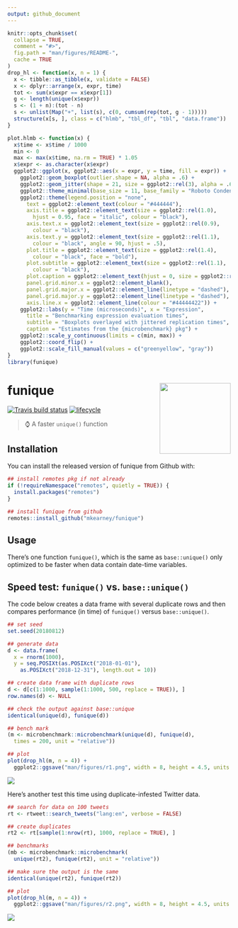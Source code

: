 ```yaml
---
output: github_document
---
```


<!-- README.md is generated from README.Rmd. Please edit that file -->

```r
knitr::opts_chunk$set(
  collapse = TRUE,
  comment = "#>",
  fig.path = "man/figures/README-",
  cache = TRUE
)
drop_hl <- function(x, n = 1) {
  x <- tibble::as_tibble(x, validate = FALSE)
  x <- dplyr::arrange(x, expr, time)
  tot <- sum(x$expr == x$expr[1])
  g <- length(unique(x$expr))
  s <- (1 + n):(tot - n)
  s <- unlist(Map("+", list(s), c(0, cumsum(rep(tot, g - 1)))))
  structure(x[s, ], class = c("hlmb", "tbl_df", "tbl", "data.frame"))
}

plot.hlmb <- function(x) {
  x$time <- x$time / 1000
  min <- 0
  max <- max(x$time, na.rm = TRUE) * 1.05
  x$expr <- as.character(x$expr)
  ggplot2::ggplot(x, ggplot2::aes(x = expr, y = time, fill = expr)) +
    ggplot2::geom_boxplot(outlier.shape = NA, alpha = .6) +
    ggplot2::geom_jitter(shape = 21, size = ggplot2::rel(3), alpha = .6) +
    ggplot2::theme_minimal(base_size = 11, base_family = "Roboto Condensed") +
    ggplot2::theme(legend.position = "none",
      text = ggplot2::element_text(colour = "#444444"),
      axis.title = ggplot2::element_text(size = ggplot2::rel(1.0),
        hjust = 0.95, face = "italic", colour = "black"),
      axis.text.x = ggplot2::element_text(size = ggplot2::rel(0.9),
        colour = "black"),
      axis.text.y = ggplot2::element_text(size = ggplot2::rel(1.1),
        colour = "black", angle = 90, hjust = .5),
      plot.title = ggplot2::element_text(size = ggplot2::rel(1.4),
        colour = "black", face = "bold"),
      plot.subtitle = ggplot2::element_text(size = ggplot2::rel(1.1),
        colour = "black"),
      plot.caption = ggplot2::element_text(hjust = 0, size = ggplot2::rel(.95)),
      panel.grid.minor.x = ggplot2::element_blank(),
      panel.grid.major.x = ggplot2::element_line(linetype = "dashed"),
      panel.grid.major.y = ggplot2::element_line(linetype = "dashed"),
      axis.line.x = ggplot2::element_line(colour = "#44444422")) +
    ggplot2::labs(y = "Time (microseconds)", x = "Expression",
      title = "Benchmarking expression evaluation times",
      subtitle = "Boxplots overlayed with jittered replication times",
      caption = "Estimates from the {microbenchmark} pkg") +
    ggplot2::scale_y_continuous(limits = c(min, max)) +
    ggplot2::coord_flip() + 
    ggplot2::scale_fill_manual(values = c("greenyellow", "gray"))
}
library(funique)
```
# funique <img src="man/figures/logo.png" width="160px" align="right" />

[![Travis build status](https://travis-ci.org/mkearney/funique.svg?branch=master)](https://travis-ci.org/mkearney/funique)
[![lifecycle](https://img.shields.io/badge/lifecycle-experimental-orange.svg)](https://www.tidyverse.org/lifecycle/#experimental)

> ⌚️ A faster `unique()` function

## Installation

You can install the released version of funique from Github with:

```r
## install remotes pkg if not already
if (!requireNamespace("remotes", quietly = TRUE)) {
  install.packages("remotes")
}

## install funique from github
remotes::install_github("mkearney/funique")
```

## Usage

There's one function `funique()`, which is the same as `base::unique()` only optimized to be faster when data contain date-time variables.

## Speed test: `funique()` vs. `base::unique()`

The code below creates a data frame with several duplicate rows and then compares performance (in time) of `funique()` versus `base::unique()`.


```r
## set seed
set.seed(20180812)

## generate data
d <- data.frame(
  x = rnorm(1000),
  y = seq.POSIXt(as.POSIXct("2018-01-01"),
    as.POSIXct("2018-12-31"), length.out = 10))

## create data frame with duplicate rows
d <- d[c(1:1000, sample(1:1000, 500, replace = TRUE)), ]
row.names(d) <- NULL

## check the output against base::unique
identical(unique(d), funique(d))

## bench mark
(m <- microbenchmark::microbenchmark(unique(d), funique(d), 
  times = 200, unit = "relative"))

## plot
plot(drop_hl(m, n = 4)) + 
  ggplot2::ggsave("man/figures/r1.png", width = 8, height = 4.5, units = "in")
```

<p align="center"> <img src="man/figures/r1.png">

Here's another test this time using duplicate-infested Twitter data.

```r
## search for data on 100 tweets
rt <- rtweet::search_tweets("lang:en", verbose = FALSE)

## create duplicates
rt2 <- rt[sample(1:nrow(rt), 1000, replace = TRUE), ]

## benchmarks
(mb <- microbenchmark::microbenchmark(
  unique(rt2), funique(rt2), unit = "relative"))

## make sure the output is the same
identical(unique(rt2), funique(rt2))

## plot
plot(drop_hl(m, n = 4)) + 
  ggplot2::ggsave("man/figures/r2.png", width = 8, height = 4.5, units = "in")
```

<p align="center"> <img src="man/figures/r2.png">


